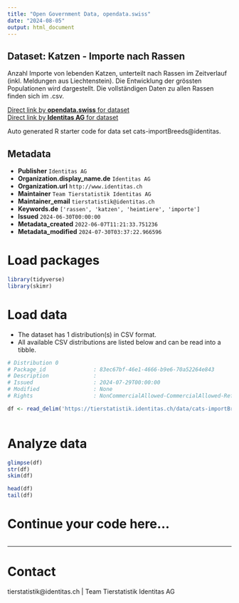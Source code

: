 ```yaml
---
title: "Open Government Data, opendata.swiss"
date: "2024-08-05"
output: html_document
---
```


## Dataset: Katzen - Importe nach Rassen

Anzahl Importe von lebenden Katzen, unterteilt nach Rassen im Zeitverlauf (inkl. Meldungen aus Liechtenstein). Die Entwicklung der grössten Populationen wird dargestellt. Die vollständigen Daten zu allen Rassen finden sich im .csv.

[Direct link by **opendata.swiss** for dataset](https://opendata.swiss/de/dataset/katzen-importe-nach-rassen)<br>
[Direct link by **Identitas AG** for dataset](https://tierstatistik.identitas.ch/)

Auto generated R starter code for data set cats-importBreeds@identitas.

## Metadata

- **Publisher** `Identitas AG`
- **Organization.display_name.de** `Identitas AG`
- **Organization.url** `http://www.identitas.ch`
- **Maintainer** `Team Tierstatistik Identitas AG`
- **Maintainer_email** `tierstatistik@identitas.ch`
- **Keywords.de** `['rassen', 'katzen', 'heimtiere', 'importe']`
- **Issued** `2024-06-30T00:00:00`
- **Metadata_created** `2022-06-07T11:21:33.751236`
- **Metadata_modified** `2024-07-30T03:37:22.966596`


# Load packages

```r

library(tidyverse)
library(skimr)

```

# Load data

-   The dataset has 1 distribution(s) in CSV format.
-   All available CSV distributions are listed below and can be read into a tibble.

```r

# Distribution 0
# Package_id               : 83ec67bf-46e1-4666-b9e6-70a52264e843
# Description              : 
# Issued                   : 2024-07-29T00:00:00
# Modified                 : None
# Rights                   : NonCommercialAllowed-CommercialAllowed-ReferenceRequired

df <- read_delim('https://tierstatistik.identitas.ch/data/cats-importBreeds.csv')



```

# Analyze data

```r

glimpse(df)
str(df)
skim(df)

head(df)
tail(df)

```

# Continue your code here...

```r

```

------------------------------------------------------------------------

# Contact

tierstatistik@identitas.ch | Team Tierstatistik Identitas AG

